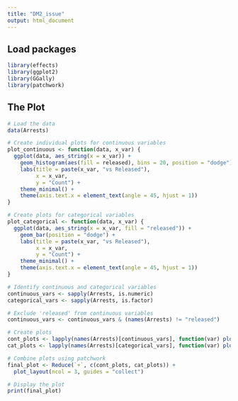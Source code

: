 ```yaml
---
title: "DM2_issue"
output: html_document
---
```


## Load packages

```r
library(effects)
library(ggplot2)
library(GGally)
library(patchwork)
```

## The Plot 

```r
# Load the data
data(Arrests)

# Create individual plots for continuous variables
plot_continuous <- function(data, x_var) {
  ggplot(data, aes_string(x = x_var)) +
    geom_histogram(aes(fill = released), bins = 20, position = "dodge") +
    labs(title = paste(x_var, "vs Released"),
         x = x_var,
         y = "Count") +
    theme_minimal() +
    theme(axis.text.x = element_text(angle = 45, hjust = 1))
}

# Create plots for categorical variables
plot_categorical <- function(data, x_var) {
  ggplot(data, aes_string(x = x_var, fill = "released")) +
    geom_bar(position = "dodge") +
    labs(title = paste(x_var, "vs Released"),
         x = x_var,
         y = "Count") +
    theme_minimal() +
    theme(axis.text.x = element_text(angle = 45, hjust = 1))
}

# Identify continuous and categorical variables
continuous_vars <- sapply(Arrests, is.numeric)
categorical_vars <- sapply(Arrests, is.factor)

# Exclude 'released' from continuous variables
continuous_vars <- continuous_vars & (names(Arrests) != "released")

# Create plots
cont_plots <- lapply(names(Arrests)[continuous_vars], function(var) plot_continuous(Arrests, var))
cat_plots <- lapply(names(Arrests)[categorical_vars], function(var) plot_categorical(Arrests, var))

# Combine plots using patchwork
final_plot <- Reduce(`+`, c(cont_plots, cat_plots)) + 
  plot_layout(ncol = 3, guides = "collect")

# Display the plot
print(final_plot)
```
